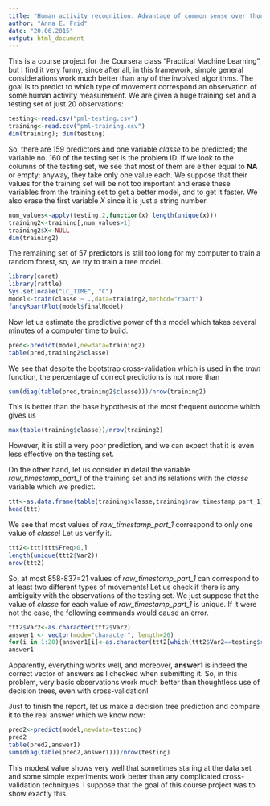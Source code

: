 ```yaml
---
title: "Human activity recognition: Advantage of common sense over thoughtless use of machine learning"
author: "Anna E. Frid"
date: "20.06.2015"
output: html_document
---
```


This is a course project for the Coursera class "Practical Machine Learning", but I find it very funny, since after all, in this framework, simple general considerations work much better than any of the involved algorithms. The goal is to predict to which type of movement correspond an observation of some human activity measurement. We are given a huge training set and a testing set of just 20 observations:

```r
testing<-read.csv("pml-testing.csv")
training<-read.csv("pml-training.csv")
dim(training); dim(testing)
```

So, there are 159 predictors and one variable *classe* to be predicted; the variable no. 160 of the testing set is the problem ID. If we look to the columns of the testing set, we see that most of them are either equal to **NA** or empty; anyway, they take only one value each. We suppose that their values for the training set will be not too important and erase these variables from the training set to get a better model, and to get it faster. We also erase the first variable *X* since it is just a string number.

```r
num_values<-apply(testing,2,function(x) length(unique(x)))
training2<-training[,num_values>1]
training2$X<-NULL
dim(training2)
```
The remaining set of 57 predictors is still too long for my computer to train a random forest, so, we try to train a tree model.

```r
library(caret)
library(rattle)
Sys.setlocale("LC_TIME", "C") 
model<-train(classe ~ .,data=training2,method="rpart")
fancyRpartPlot(model$finalModel)
```

Now let us estimate the predictive power of this model which takes several minutes of a computer time to build.

```r
pred<-predict(model,newdata=training2)
table(pred,training2$classe)
```
We see that despite the bootstrap cross-validation which is used in the *train* function, the percentage of correct predictions is not more than

```r
sum(diag(table(pred,training2$classe)))/nrow(training2)
```
This is better than the base hypothesis of the most frequent outcome which gives us
```r
max(table(training$classe))/nrow(training2)
```

However, it is still a very poor prediction, and we can expect that it is even less effective on the testing set.

On the other hand, let us consider in detail the variable *raw_timestamp_part_1* of the training set and its relations with the *classe* variable which we predict.

```r
ttt<-as.data.frame(table(training$classe,training$raw_timestamp_part_1))
head(ttt)
```
We see that most values of *raw_timestamp_part_1* correspond to only one value of *classe*! Let us verify it.

```r
ttt2<-ttt[ttt$Freq>0,]
length(unique(ttt2$Var2))
nrow(ttt2)
```
So, at most 858-837=21 values of *raw_timestamp_part_1* can correspond to at least two different types of movements! Let us check if there is any ambiguity with the observations of the testing set. We just suppose that the value of *classe* for each value of *raw_timestamp_part_1* is unique. If it were not the case, the following commands would cause an error.

```r
ttt2$Var2<-as.character(ttt2$Var2)
answer1 <- vector(mode="character", length=20)
for(i in 1:20){answer1[i]<-as.character(ttt2[which(ttt2$Var2==testing$raw_timestamp_part_1[i]),]$Var1)}
answer1
```

Apparently, everything works well, and moreover, **answer1** is indeed the correct vector of answers as I checked when submitting it. So, in this problem, very basic observations work much better than thoughtless use of decision trees, even with cross-validation!

Just to finish the report, let us make a decision tree prediction and compare it to the real answer which we know now:

```r
pred2<-predict(model,newdata=testing)
pred2
table(pred2,answer1)
sum(diag(table(pred2,answer1)))/nrow(testing)
```
This modest value shows very well that sometimes staring at the data set and some simple experiments work better than any complicated cross-validation techniques. I suppose that the goal of this course project was to show exactly this.